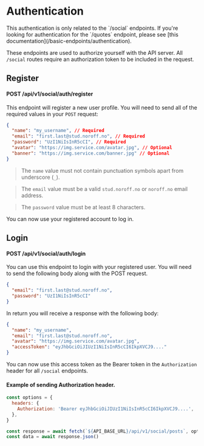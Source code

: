 
# Authentication

<Callout>
  This authentication is only related to the `/social` endpoints. If you're
  looking for authentication for the `/quotes` endpoint, please see [this
  documentation](/basic-endpoints/authentication).
</Callout>

These endpoints are used to authorize yourself with the API server. All `/social` routes require an authorization token to be included in the request.

## Register

#### POST /api/v1/social/auth/register

This endpoint will register a new user profile. You will need to send all of the required values in your `POST` request:

```json
{
  "name": "my_username", // Required
  "email": "first.last@stud.noroff.no", // Required
  "password": "UzI1NiIsInR5cCI", // Required
  "avatar": "https://img.service.com/avatar.jpg", // Optional
  "banner": "https://img.service.com/banner.jpg" // Optional
}
```

> The `name` value must not contain punctuation symbols apart from underscore (`_`).

> The `email` value must be a valid `stud.noroff.no` or `noroff.no` email address.

> The `password` value must be at least 8 characters.

You can now use your registered account to log in.

## Login

#### POST /api/v1/social/auth/login

You can use this endpoint to login with your registered user. You will need to send the following body along with the POST request.

```json
{
  "email": "first.last@stud.noroff.no",
  "password": "UzI1NiIsInR5cCI"
}
```

In return you will receive a response with the following body:

```json
{
  "name": "my_username",
  "email": "first.last@stud.noroff.no",
  "avatar": "https://img.service.com/avatar.jpg",
  "accessToken": "eyJhbGciOiJIUzI1NiIsInR5cCI6IkpXVCJ9...."
}
```

You can now use this access token as the Bearer token in the `Authorization` header for all `/social` endpoints.

#### Example of sending Authorization header.

```js
const options = {
  headers: {
    Authorization: 'Bearer eyJhbGciOiJIUzI1NiIsInR5cCI6IkpXVCJ9....',
  },
}

const response = await fetch(`${API_BASE_URL}/api/v1/social/posts`, options)
const data = await response.json()
```
